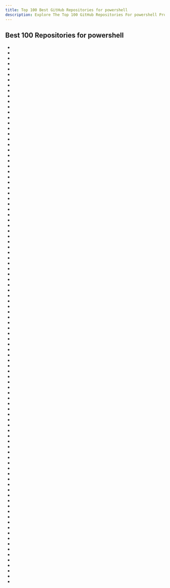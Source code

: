 ```yaml
---
title: Top 100 Best GitHub Repositories for powershell
description: Explore The Top 100 GitHub Repositories For powershell Programming Languages Listed Ranked By Most Stargazers And Forks By GitHub Community.
---
```


## Best 100 Repositories for powershell

- <Badge owner="ChrisTitusTech" repoName="winutil" stars="https://img.shields.io/github/stars/ChrisTitusTech/winutil?style=flat&logoSize=auto" forks="https://img.shields.io/github/forks/ChrisTitusTech/winutil?style=flat&logoSize=auto"/>
- <Badge owner="ScoopInstaller" repoName="Scoop" stars="https://img.shields.io/github/stars/ScoopInstaller/Scoop?style=flat&logoSize=auto" forks="https://img.shields.io/github/forks/ScoopInstaller/Scoop?style=flat&logoSize=auto"/>
- <Badge owner="dotnet" repoName="core" stars="https://img.shields.io/github/stars/dotnet/core?style=flat&logoSize=auto" forks="https://img.shields.io/github/forks/dotnet/core?style=flat&logoSize=auto"/>
- <Badge owner="Sycnex" repoName="Windows10Debloater" stars="https://img.shields.io/github/stars/Sycnex/Windows10Debloater?style=flat&logoSize=auto" forks="https://img.shields.io/github/forks/Sycnex/Windows10Debloater?style=flat&logoSize=auto"/>
- <Badge owner="microsoft" repoName="WSL" stars="https://img.shields.io/github/stars/microsoft/WSL?style=flat&logoSize=auto" forks="https://img.shields.io/github/forks/microsoft/WSL?style=flat&logoSize=auto"/>
- <Badge owner="Atlas-OS" repoName="Atlas" stars="https://img.shields.io/github/stars/Atlas-OS/Atlas?style=flat&logoSize=auto" forks="https://img.shields.io/github/forks/Atlas-OS/Atlas?style=flat&logoSize=auto"/>
- <Badge owner="SpotX-Official" repoName="SpotX" stars="https://img.shields.io/github/stars/SpotX-Official/SpotX?style=flat&logoSize=auto" forks="https://img.shields.io/github/forks/SpotX-Official/SpotX?style=flat&logoSize=auto"/>
- <Badge owner="Raphire" repoName="Win11Debloat" stars="https://img.shields.io/github/stars/Raphire/Win11Debloat?style=flat&logoSize=auto" forks="https://img.shields.io/github/forks/Raphire/Win11Debloat?style=flat&logoSize=auto"/>
- <Badge owner="PowerShellMafia" repoName="PowerSploit" stars="https://img.shields.io/github/stars/PowerShellMafia/PowerSploit?style=flat&logoSize=auto" forks="https://img.shields.io/github/forks/PowerShellMafia/PowerSploit?style=flat&logoSize=auto"/>
- <Badge owner="actions" repoName="runner-images" stars="https://img.shields.io/github/stars/actions/runner-images?style=flat&logoSize=auto" forks="https://img.shields.io/github/forks/actions/runner-images?style=flat&logoSize=auto"/>
- <Badge owner="BloodHoundAD" repoName="BloodHound" stars="https://img.shields.io/github/stars/BloodHoundAD/BloodHound?style=flat&logoSize=auto" forks="https://img.shields.io/github/forks/BloodHoundAD/BloodHound?style=flat&logoSize=auto"/>
- <Badge owner="ntdevlabs" repoName="tiny11builder" stars="https://img.shields.io/github/stars/ntdevlabs/tiny11builder?style=flat&logoSize=auto" forks="https://img.shields.io/github/forks/ntdevlabs/tiny11builder?style=flat&logoSize=auto"/>
- <Badge owner="dotnet" repoName="blazor" stars="https://img.shields.io/github/stars/dotnet/blazor?style=flat&logoSize=auto" forks="https://img.shields.io/github/forks/dotnet/blazor?style=flat&logoSize=auto"/>
- <Badge owner="samratashok" repoName="nishang" stars="https://img.shields.io/github/stars/samratashok/nishang?style=flat&logoSize=auto" forks="https://img.shields.io/github/forks/samratashok/nishang?style=flat&logoSize=auto"/>
- <Badge owner="microsoft" repoName="winget-pkgs" stars="https://img.shields.io/github/stars/microsoft/winget-pkgs?style=flat&logoSize=auto" forks="https://img.shields.io/github/forks/microsoft/winget-pkgs?style=flat&logoSize=auto"/>
- <Badge owner="farag2" repoName="Sophia-Script-for-Windows" stars="https://img.shields.io/github/stars/farag2/Sophia-Script-for-Windows?style=flat&logoSize=auto" forks="https://img.shields.io/github/forks/farag2/Sophia-Script-for-Windows?style=flat&logoSize=auto"/>
- <Badge owner="dahlbyk" repoName="posh-git" stars="https://img.shields.io/github/stars/dahlbyk/posh-git?style=flat&logoSize=auto" forks="https://img.shields.io/github/forks/dahlbyk/posh-git?style=flat&logoSize=auto"/>
- <Badge owner="EmpireProject" repoName="Empire" stars="https://img.shields.io/github/stars/EmpireProject/Empire?style=flat&logoSize=auto" forks="https://img.shields.io/github/forks/EmpireProject/Empire?style=flat&logoSize=auto"/>
- <Badge owner="mandiant" repoName="commando-vm" stars="https://img.shields.io/github/stars/mandiant/commando-vm?style=flat&logoSize=auto" forks="https://img.shields.io/github/forks/mandiant/commando-vm?style=flat&logoSize=auto"/>
- <Badge owner="jenkinsci" repoName="docker" stars="https://img.shields.io/github/stars/jenkinsci/docker?style=flat&logoSize=auto" forks="https://img.shields.io/github/forks/jenkinsci/docker?style=flat&logoSize=auto"/>
- <Badge owner="mandiant" repoName="flare-vm" stars="https://img.shields.io/github/stars/mandiant/flare-vm?style=flat&logoSize=auto" forks="https://img.shields.io/github/forks/mandiant/flare-vm?style=flat&logoSize=auto"/>
- <Badge owner="W4RH4WK" repoName="Debloat-Windows-10" stars="https://img.shields.io/github/stars/W4RH4WK/Debloat-Windows-10?style=flat&logoSize=auto" forks="https://img.shields.io/github/forks/W4RH4WK/Debloat-Windows-10?style=flat&logoSize=auto"/>
- <Badge owner="k8gege" repoName="K8tools" stars="https://img.shields.io/github/stars/k8gege/K8tools?style=flat&logoSize=auto" forks="https://img.shields.io/github/forks/k8gege/K8tools?style=flat&logoSize=auto"/>
- <Badge owner="LeDragoX" repoName="Win-Debloat-Tools" stars="https://img.shields.io/github/stars/LeDragoX/Win-Debloat-Tools?style=flat&logoSize=auto" forks="https://img.shields.io/github/forks/LeDragoX/Win-Debloat-Tools?style=flat&logoSize=auto"/>
- <Badge owner="Orange-Cyberdefense" repoName="GOAD" stars="https://img.shields.io/github/stars/Orange-Cyberdefense/GOAD?style=flat&logoSize=auto" forks="https://img.shields.io/github/forks/Orange-Cyberdefense/GOAD?style=flat&logoSize=auto"/>
- <Badge owner="I-Am-Jakoby" repoName="Flipper-Zero-BadUSB" stars="https://img.shields.io/github/stars/I-Am-Jakoby/Flipper-Zero-BadUSB?style=flat&logoSize=auto" forks="https://img.shields.io/github/forks/I-Am-Jakoby/Flipper-Zero-BadUSB?style=flat&logoSize=auto"/>
- <Badge owner="JanDeDobbeleer" repoName="oh-my-posh2" stars="https://img.shields.io/github/stars/JanDeDobbeleer/oh-my-posh2?style=flat&logoSize=auto" forks="https://img.shields.io/github/forks/JanDeDobbeleer/oh-my-posh2?style=flat&logoSize=auto"/>
- <Badge owner="AliyunContainerService" repoName="k8s-for-docker-desktop" stars="https://img.shields.io/github/stars/AliyunContainerService/k8s-for-docker-desktop?style=flat&logoSize=auto" forks="https://img.shields.io/github/forks/AliyunContainerService/k8s-for-docker-desktop?style=flat&logoSize=auto"/>
- <Badge owner="k8gege" repoName="Ladon" stars="https://img.shields.io/github/stars/k8gege/Ladon?style=flat&logoSize=auto" forks="https://img.shields.io/github/forks/k8gege/Ladon?style=flat&logoSize=auto"/>
- <Badge owner="janikvonrotz" repoName="awesome-powershell" stars="https://img.shields.io/github/stars/janikvonrotz/awesome-powershell?style=flat&logoSize=auto" forks="https://img.shields.io/github/forks/janikvonrotz/awesome-powershell?style=flat&logoSize=auto"/>
- <Badge owner="Disassembler0" repoName="Win10-Initial-Setup-Script" stars="https://img.shields.io/github/stars/Disassembler0/Win10-Initial-Setup-Script?style=flat&logoSize=auto" forks="https://img.shields.io/github/forks/Disassembler0/Win10-Initial-Setup-Script?style=flat&logoSize=auto"/>
- <Badge owner="dotnet" repoName="machinelearning-samples" stars="https://img.shields.io/github/stars/dotnet/machinelearning-samples?style=flat&logoSize=auto" forks="https://img.shields.io/github/forks/dotnet/machinelearning-samples?style=flat&logoSize=auto"/>
- <Badge owner="jamesstringerparsec" repoName="Easy-GPU-PV" stars="https://img.shields.io/github/stars/jamesstringerparsec/Easy-GPU-PV?style=flat&logoSize=auto" forks="https://img.shields.io/github/forks/jamesstringerparsec/Easy-GPU-PV?style=flat&logoSize=auto"/>
- <Badge owner="hak5" repoName="usbrubberducky-payloads" stars="https://img.shields.io/github/stars/hak5/usbrubberducky-payloads?style=flat&logoSize=auto" forks="https://img.shields.io/github/forks/hak5/usbrubberducky-payloads?style=flat&logoSize=auto"/>
- <Badge owner="mantvydasb" repoName="RedTeaming-Tactics-and-Techniques" stars="https://img.shields.io/github/stars/mantvydasb/RedTeaming-Tactics-and-Techniques?style=flat&logoSize=auto" forks="https://img.shields.io/github/forks/mantvydasb/RedTeaming-Tactics-and-Techniques?style=flat&logoSize=auto"/>
- <Badge owner="danielbohannon" repoName="Invoke-Obfuscation" stars="https://img.shields.io/github/stars/danielbohannon/Invoke-Obfuscation?style=flat&logoSize=auto" forks="https://img.shields.io/github/forks/danielbohannon/Invoke-Obfuscation?style=flat&logoSize=auto"/>
- <Badge owner="MicrosoftLearning" repoName="AZ-104-MicrosoftAzureAdministrator" stars="https://img.shields.io/github/stars/MicrosoftLearning/AZ-104-MicrosoftAzureAdministrator?style=flat&logoSize=auto" forks="https://img.shields.io/github/forks/MicrosoftLearning/AZ-104-MicrosoftAzureAdministrator?style=flat&logoSize=auto"/>
- <Badge owner="ChrisTitusTech" repoName="win10script" stars="https://img.shields.io/github/stars/ChrisTitusTech/win10script?style=flat&logoSize=auto" forks="https://img.shields.io/github/forks/ChrisTitusTech/win10script?style=flat&logoSize=auto"/>
- <Badge owner="leebaird" repoName="discover" stars="https://img.shields.io/github/stars/leebaird/discover?style=flat&logoSize=auto" forks="https://img.shields.io/github/forks/leebaird/discover?style=flat&logoSize=auto"/>
- <Badge owner="S3cur3Th1sSh1t" repoName="WinPwn" stars="https://img.shields.io/github/stars/S3cur3Th1sSh1t/WinPwn?style=flat&logoSize=auto" forks="https://img.shields.io/github/forks/S3cur3Th1sSh1t/WinPwn?style=flat&logoSize=auto"/>
- <Badge owner="tibold" repoName="svg-explorer-extension" stars="https://img.shields.io/github/stars/tibold/svg-explorer-extension?style=flat&logoSize=auto" forks="https://img.shields.io/github/forks/tibold/svg-explorer-extension?style=flat&logoSize=auto"/>
- <Badge owner="pester" repoName="Pester" stars="https://img.shields.io/github/stars/pester/Pester?style=flat&logoSize=auto" forks="https://img.shields.io/github/forks/pester/Pester?style=flat&logoSize=auto"/>
- <Badge owner="itm4n" repoName="PrivescCheck" stars="https://img.shields.io/github/stars/itm4n/PrivescCheck?style=flat&logoSize=auto" forks="https://img.shields.io/github/forks/itm4n/PrivescCheck?style=flat&logoSize=auto"/>
- <Badge owner="dafthack" repoName="MailSniper" stars="https://img.shields.io/github/stars/dafthack/MailSniper?style=flat&logoSize=auto" forks="https://img.shields.io/github/forks/dafthack/MailSniper?style=flat&logoSize=auto"/>
- <Badge owner="hotvulcan" repoName="Thanos.sh" stars="https://img.shields.io/github/stars/hotvulcan/Thanos.sh?style=flat&logoSize=auto" forks="https://img.shields.io/github/forks/hotvulcan/Thanos.sh?style=flat&logoSize=auto"/>
- <Badge owner="chocolatey-archive" repoName="chocolatey" stars="https://img.shields.io/github/stars/chocolatey-archive/chocolatey?style=flat&logoSize=auto" forks="https://img.shields.io/github/forks/chocolatey-archive/chocolatey?style=flat&logoSize=auto"/>
- <Badge owner="0xsyr0" repoName="OSCP" stars="https://img.shields.io/github/stars/0xsyr0/OSCP?style=flat&logoSize=auto" forks="https://img.shields.io/github/forks/0xsyr0/OSCP?style=flat&logoSize=auto"/>
- <Badge owner="olafhartong" repoName="sysmon-modular" stars="https://img.shields.io/github/stars/olafhartong/sysmon-modular?style=flat&logoSize=auto" forks="https://img.shields.io/github/forks/olafhartong/sysmon-modular?style=flat&logoSize=auto"/>
- <Badge owner="hak5" repoName="bashbunny-payloads" stars="https://img.shields.io/github/stars/hak5/bashbunny-payloads?style=flat&logoSize=auto" forks="https://img.shields.io/github/forks/hak5/bashbunny-payloads?style=flat&logoSize=auto"/>
- <Badge owner="FuzzySecurity" repoName="PowerShell-Suite" stars="https://img.shields.io/github/stars/FuzzySecurity/PowerShell-Suite?style=flat&logoSize=auto" forks="https://img.shields.io/github/forks/FuzzySecurity/PowerShell-Suite?style=flat&logoSize=auto"/>
- <Badge owner="mgeeky" repoName="Penetration-Testing-Tools" stars="https://img.shields.io/github/stars/mgeeky/Penetration-Testing-Tools?style=flat&logoSize=auto" forks="https://img.shields.io/github/forks/mgeeky/Penetration-Testing-Tools?style=flat&logoSize=auto"/>
- <Badge owner="lazywinadmin" repoName="PowerShell" stars="https://img.shields.io/github/stars/lazywinadmin/PowerShell?style=flat&logoSize=auto" forks="https://img.shields.io/github/forks/lazywinadmin/PowerShell?style=flat&logoSize=auto"/>
- <Badge owner="Integration-IT" repoName="Active-Directory-Exploitation-Cheat-Sheet" stars="https://img.shields.io/github/stars/Integration-IT/Active-Directory-Exploitation-Cheat-Sheet?style=flat&logoSize=auto" forks="https://img.shields.io/github/forks/Integration-IT/Active-Directory-Exploitation-Cheat-Sheet?style=flat&logoSize=auto"/>
- <Badge owner="devblackops" repoName="Terminal-Icons" stars="https://img.shields.io/github/stars/devblackops/Terminal-Icons?style=flat&logoSize=auto" forks="https://img.shields.io/github/forks/devblackops/Terminal-Icons?style=flat&logoSize=auto"/>
- <Badge owner="dfinke" repoName="ImportExcel" stars="https://img.shields.io/github/stars/dfinke/ImportExcel?style=flat&logoSize=auto" forks="https://img.shields.io/github/forks/dfinke/ImportExcel?style=flat&logoSize=auto"/>
- <Badge owner="NetSPI" repoName="PowerUpSQL" stars="https://img.shields.io/github/stars/NetSPI/PowerUpSQL?style=flat&logoSize=auto" forks="https://img.shields.io/github/forks/NetSPI/PowerUpSQL?style=flat&logoSize=auto"/>
- <Badge owner="dataplat" repoName="dbatools" stars="https://img.shields.io/github/stars/dataplat/dbatools?style=flat&logoSize=auto" forks="https://img.shields.io/github/forks/dataplat/dbatools?style=flat&logoSize=auto"/>
- <Badge owner="pbatard" repoName="Fido" stars="https://img.shields.io/github/stars/pbatard/Fido?style=flat&logoSize=auto" forks="https://img.shields.io/github/forks/pbatard/Fido?style=flat&logoSize=auto"/>
- <Badge owner="0x6d69636b" repoName="windows_hardening" stars="https://img.shields.io/github/stars/0x6d69636b/windows_hardening?style=flat&logoSize=auto" forks="https://img.shields.io/github/forks/0x6d69636b/windows_hardening?style=flat&logoSize=auto"/>
- <Badge owner="fleschutz" repoName="PowerShell" stars="https://img.shields.io/github/stars/fleschutz/PowerShell?style=flat&logoSize=auto" forks="https://img.shields.io/github/forks/fleschutz/PowerShell?style=flat&logoSize=auto"/>
- <Badge owner="sans-blue-team" repoName="DeepBlueCLI" stars="https://img.shields.io/github/stars/sans-blue-team/DeepBlueCLI?style=flat&logoSize=auto" forks="https://img.shields.io/github/forks/sans-blue-team/DeepBlueCLI?style=flat&logoSize=auto"/>
- <Badge owner="peewpw" repoName="Invoke-PSImage" stars="https://img.shields.io/github/stars/peewpw/Invoke-PSImage?style=flat&logoSize=auto" forks="https://img.shields.io/github/forks/peewpw/Invoke-PSImage?style=flat&logoSize=auto"/>
- <Badge owner="besimorhino" repoName="powercat" stars="https://img.shields.io/github/stars/besimorhino/powercat?style=flat&logoSize=auto" forks="https://img.shields.io/github/forks/besimorhino/powercat?style=flat&logoSize=auto"/>
- <Badge owner="PhrozenIO" repoName="PowerRemoteDesktop" stars="https://img.shields.io/github/stars/PhrozenIO/PowerRemoteDesktop?style=flat&logoSize=auto" forks="https://img.shields.io/github/forks/PhrozenIO/PowerRemoteDesktop?style=flat&logoSize=auto"/>
- <Badge owner="Cloud-Architekt" repoName="AzureAD-Attack-Defense" stars="https://img.shields.io/github/stars/Cloud-Architekt/AzureAD-Attack-Defense?style=flat&logoSize=auto" forks="https://img.shields.io/github/forks/Cloud-Architekt/AzureAD-Attack-Defense?style=flat&logoSize=auto"/>
- <Badge owner="monoxgas" repoName="sRDI" stars="https://img.shields.io/github/stars/monoxgas/sRDI?style=flat&logoSize=auto" forks="https://img.shields.io/github/forks/monoxgas/sRDI?style=flat&logoSize=auto"/>
- <Badge owner="PowerShellEmpire" repoName="PowerTools" stars="https://img.shields.io/github/stars/PowerShellEmpire/PowerTools?style=flat&logoSize=auto" forks="https://img.shields.io/github/forks/PowerShellEmpire/PowerTools?style=flat&logoSize=auto"/>
- <Badge owner="NetSPI" repoName="MicroBurst" stars="https://img.shields.io/github/stars/NetSPI/MicroBurst?style=flat&logoSize=auto" forks="https://img.shields.io/github/forks/NetSPI/MicroBurst?style=flat&logoSize=auto"/>
- <Badge owner="davidprowe" repoName="BadBlood" stars="https://img.shields.io/github/stars/davidprowe/BadBlood?style=flat&logoSize=auto" forks="https://img.shields.io/github/forks/davidprowe/BadBlood?style=flat&logoSize=auto"/>
- <Badge owner="AutomatedLab" repoName="AutomatedLab" stars="https://img.shields.io/github/stars/AutomatedLab/AutomatedLab?style=flat&logoSize=auto" forks="https://img.shields.io/github/forks/AutomatedLab/AutomatedLab?style=flat&logoSize=auto"/>
- <Badge owner="safebuffer" repoName="vulnerable-AD" stars="https://img.shields.io/github/stars/safebuffer/vulnerable-AD?style=flat&logoSize=auto" forks="https://img.shields.io/github/forks/safebuffer/vulnerable-AD?style=flat&logoSize=auto"/>
- <Badge owner="MicrosoftDocs" repoName="PowerShell-Docs" stars="https://img.shields.io/github/stars/MicrosoftDocs/PowerShell-Docs?style=flat&logoSize=auto" forks="https://img.shields.io/github/forks/MicrosoftDocs/PowerShell-Docs?style=flat&logoSize=auto"/>
- <Badge owner="MicrosoftDocs" repoName="WSL" stars="https://img.shields.io/github/stars/MicrosoftDocs/WSL?style=flat&logoSize=auto" forks="https://img.shields.io/github/forks/MicrosoftDocs/WSL?style=flat&logoSize=auto"/>
- <Badge owner="api0cradle" repoName="UltimateAppLockerByPassList" stars="https://img.shields.io/github/stars/api0cradle/UltimateAppLockerByPassList?style=flat&logoSize=auto" forks="https://img.shields.io/github/forks/api0cradle/UltimateAppLockerByPassList?style=flat&logoSize=auto"/>
- <Badge owner="last-byte" repoName="PersistenceSniper" stars="https://img.shields.io/github/stars/last-byte/PersistenceSniper?style=flat&logoSize=auto" forks="https://img.shields.io/github/forks/last-byte/PersistenceSniper?style=flat&logoSize=auto"/>
- <Badge owner="rasta-mouse" repoName="Sherlock" stars="https://img.shields.io/github/stars/rasta-mouse/Sherlock?style=flat&logoSize=auto" forks="https://img.shields.io/github/forks/rasta-mouse/Sherlock?style=flat&logoSize=auto"/>
- <Badge owner="MicrosoftDocs" repoName="architecture-center" stars="https://img.shields.io/github/stars/MicrosoftDocs/architecture-center?style=flat&logoSize=auto" forks="https://img.shields.io/github/forks/MicrosoftDocs/architecture-center?style=flat&logoSize=auto"/>
- <Badge owner="orlyjamie" repoName="mimikittenz" stars="https://img.shields.io/github/stars/orlyjamie/mimikittenz?style=flat&logoSize=auto" forks="https://img.shields.io/github/forks/orlyjamie/mimikittenz?style=flat&logoSize=auto"/>
- <Badge owner="EmpireMediaScience" repoName="A1111-Web-UI-Installer" stars="https://img.shields.io/github/stars/EmpireMediaScience/A1111-Web-UI-Installer?style=flat&logoSize=auto" forks="https://img.shields.io/github/forks/EmpireMediaScience/A1111-Web-UI-Installer?style=flat&logoSize=auto"/>
- <Badge owner="omerbsezer" repoName="Fast-Kubernetes" stars="https://img.shields.io/github/stars/omerbsezer/Fast-Kubernetes?style=flat&logoSize=auto" forks="https://img.shields.io/github/forks/omerbsezer/Fast-Kubernetes?style=flat&logoSize=auto"/>
- <Badge owner="PSAppDeployToolkit" repoName="PSAppDeployToolkit" stars="https://img.shields.io/github/stars/PSAppDeployToolkit/PSAppDeployToolkit?style=flat&logoSize=auto" forks="https://img.shields.io/github/forks/PSAppDeployToolkit/PSAppDeployToolkit?style=flat&logoSize=auto"/>
- <Badge owner="nettitude" repoName="PoshC2" stars="https://img.shields.io/github/stars/nettitude/PoshC2?style=flat&logoSize=auto" forks="https://img.shields.io/github/forks/nettitude/PoshC2?style=flat&logoSize=auto"/>
- <Badge owner="MicrosoftDocs" repoName="Virtualization-Documentation" stars="https://img.shields.io/github/stars/MicrosoftDocs/Virtualization-Documentation?style=flat&logoSize=auto" forks="https://img.shields.io/github/forks/MicrosoftDocs/Virtualization-Documentation?style=flat&logoSize=auto"/>
- <Badge owner="ScoopInstaller" repoName="Extras" stars="https://img.shields.io/github/stars/ScoopInstaller/Extras?style=flat&logoSize=auto" forks="https://img.shields.io/github/forks/ScoopInstaller/Extras?style=flat&logoSize=auto"/>
- <Badge owner="dafthack" repoName="DomainPasswordSpray" stars="https://img.shields.io/github/stars/dafthack/DomainPasswordSpray?style=flat&logoSize=auto" forks="https://img.shields.io/github/forks/dafthack/DomainPasswordSpray?style=flat&logoSize=auto"/>
- <Badge owner="builtbybel" repoName="bloatbox" stars="https://img.shields.io/github/stars/builtbybel/bloatbox?style=flat&logoSize=auto" forks="https://img.shields.io/github/forks/builtbybel/bloatbox?style=flat&logoSize=auto"/>
- <Badge owner="vexx32" repoName="PSKoans" stars="https://img.shields.io/github/stars/vexx32/PSKoans?style=flat&logoSize=auto" forks="https://img.shields.io/github/forks/vexx32/PSKoans?style=flat&logoSize=auto"/>
- <Badge owner="Azure" repoName="Enterprise-Scale" stars="https://img.shields.io/github/stars/Azure/Enterprise-Scale?style=flat&logoSize=auto" forks="https://img.shields.io/github/forks/Azure/Enterprise-Scale?style=flat&logoSize=auto"/>
- <Badge owner="microsoft" repoName="windows-dev-box-setup-scripts" stars="https://img.shields.io/github/stars/microsoft/windows-dev-box-setup-scripts?style=flat&logoSize=auto" forks="https://img.shields.io/github/forks/microsoft/windows-dev-box-setup-scripts?style=flat&logoSize=auto"/>
- <Badge owner="Azure" repoName="Microsoft-Defender-for-Cloud" stars="https://img.shields.io/github/stars/Azure/Microsoft-Defender-for-Cloud?style=flat&logoSize=auto" forks="https://img.shields.io/github/forks/Azure/Microsoft-Defender-for-Cloud?style=flat&logoSize=auto"/>
- <Badge owner="411Hall" repoName="JAWS" stars="https://img.shields.io/github/stars/411Hall/JAWS?style=flat&logoSize=auto" forks="https://img.shields.io/github/forks/411Hall/JAWS?style=flat&logoSize=auto"/>
- <Badge owner="lextm" repoName="windowsterminal-shell" stars="https://img.shields.io/github/stars/lextm/windowsterminal-shell?style=flat&logoSize=auto" forks="https://img.shields.io/github/forks/lextm/windowsterminal-shell?style=flat&logoSize=auto"/>
- <Badge owner="joefitzgerald" repoName="packer-windows" stars="https://img.shields.io/github/stars/joefitzgerald/packer-windows?style=flat&logoSize=auto" forks="https://img.shields.io/github/forks/joefitzgerald/packer-windows?style=flat&logoSize=auto"/>
- <Badge owner="cisagov" repoName="ScubaGear" stars="https://img.shields.io/github/stars/cisagov/ScubaGear?style=flat&logoSize=auto" forks="https://img.shields.io/github/forks/cisagov/ScubaGear?style=flat&logoSize=auto"/>
- <Badge owner="dotnet" repoName="EntityFramework.Docs" stars="https://img.shields.io/github/stars/dotnet/EntityFramework.Docs?style=flat&logoSize=auto" forks="https://img.shields.io/github/forks/dotnet/EntityFramework.Docs?style=flat&logoSize=auto"/>
- <Badge owner="ThioJoe" repoName="Windows-Super-God-Mode" stars="https://img.shields.io/github/stars/ThioJoe/Windows-Super-God-Mode?style=flat&logoSize=auto" forks="https://img.shields.io/github/forks/ThioJoe/Windows-Super-God-Mode?style=flat&logoSize=auto"/>
- <Badge owner="OTRF" repoName="Security-Datasets" stars="https://img.shields.io/github/stars/OTRF/Security-Datasets?style=flat&logoSize=auto" forks="https://img.shields.io/github/forks/OTRF/Security-Datasets?style=flat&logoSize=auto"/>
- <Badge owner="ScoopInstaller" repoName="Main" stars="https://img.shields.io/github/stars/ScoopInstaller/Main?style=flat&logoSize=auto" forks="https://img.shields.io/github/forks/ScoopInstaller/Main?style=flat&logoSize=auto"/>
- <Badge owner="microsoft" repoName="Microsoft365DSC" stars="https://img.shields.io/github/stars/microsoft/Microsoft365DSC?style=flat&logoSize=auto" forks="https://img.shields.io/github/forks/microsoft/Microsoft365DSC?style=flat&logoSize=auto"/>
- <Badge owner="psake" repoName="psake" stars="https://img.shields.io/github/stars/psake/psake?style=flat&logoSize=auto" forks="https://img.shields.io/github/forks/psake/psake?style=flat&logoSize=auto"/>

